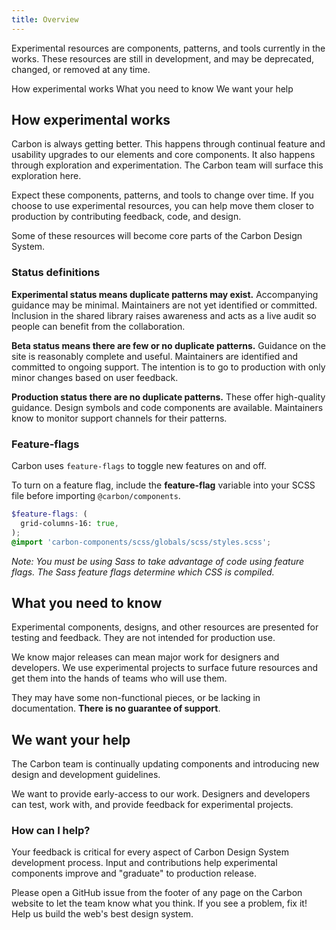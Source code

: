 ```yaml
---
title: Overview
---
```


<PageDescription>

Experimental resources are components, patterns, and tools currently in the works. These resources are still in development, and may be deprecated, changed, or removed at any time.

</PageDescription>

<AnchorLinks>

<AnchorLink>How experimental works</AnchorLink>
<AnchorLink>What you need to know</AnchorLink>
<AnchorLink>We want your help</AnchorLink>

</AnchorLinks>

## How experimental works

Carbon is always getting better. This happens through continual feature and usability upgrades to our elements and core components. It also happens through exploration and experimentation. The Carbon team will surface this exploration here.

Expect these components, patterns, and tools to change over time. If you choose to use experimental resources, you can help move them closer to production by contributing feedback, code, and design.

Some of these resources will become core parts of the Carbon Design System.

### Status definitions

**Experimental status means duplicate patterns may exist.** Accompanying guidance may be minimal. Maintainers are not yet identified or committed. Inclusion in the shared library raises awareness and acts as a live audit so people can benefit from the collaboration.

**Beta status means there are few or no duplicate patterns.** Guidance on the site is reasonably complete and useful. Maintainers are identified and committed to ongoing support. The intention is to go to production with only minor changes based on user feedback.

**Production status there are no duplicate patterns.** These offer high-quality guidance. Design symbols and code components are available. Maintainers know to monitor support channels for their patterns.

### Feature-flags

Carbon uses `feature-flags` to toggle new features on and off.

To turn on a feature flag, include the **feature-flag** variable into your SCSS file before importing `@carbon/components`.

```scss
$feature-flags: (
  grid-columns-16: true,
);
@import 'carbon-components/scss/globals/scss/styles.scss';
```

_Note: You must be using Sass to take advantage of code using feature flags. The Sass feature flags determine which CSS is compiled._

## What you need to know

Experimental components, designs, and other resources are presented for testing and feedback. They are not intended for production use.

We know major releases can mean major work for designers and developers. We use experimental projects to surface future resources and get them into the hands of teams who will use them.

They may have some non-functional pieces, or be lacking in documentation. **There is no guarantee of support**.

## We want your help

The Carbon team is continually updating components and introducing new design and development guidelines.

We want to provide early-access to our work. Designers and developers can test, work with, and provide feedback for experimental projects.

### How can I help?

Your feedback is critical for every aspect of Carbon Design System development process. Input and contributions help experimental components improve and "graduate" to production release.

Please open a GitHub issue from the footer of any page on the Carbon website to let the team know what you think. If you see a problem, fix it! Help us build the web's best design system.

